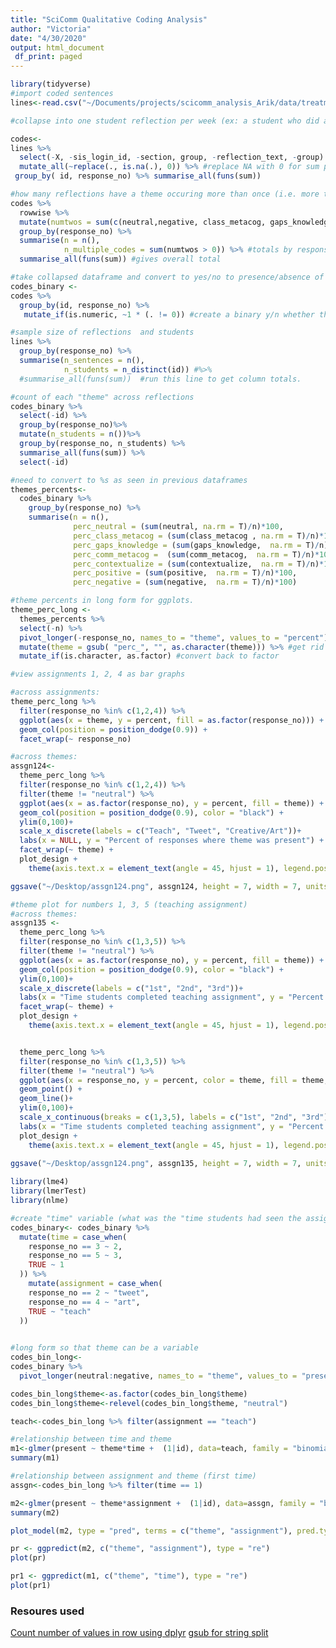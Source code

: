 ```yaml
---
title: "SciComm Qualitative Coding Analysis"
author: "Victoria"
date: "4/30/2020"
output: html_document
 df_print: paged
---
```

```r
library(tidyverse)
#import coded sentences
lines<-read.csv("~/Documents/projects/scicomm_analysis_Arik/data/treatment_reflections_sentences_coded.csv",na.strings=c("","NA"))
```

```r
#collapse into one student reflection per week (ex: a student who did all 5 should have 5 lines in df total)

codes<-
lines %>%
  select(-X, -sis_login_id, -section, group, -reflection_text, -group) %>%
  mutate_all(~replace(., is.na(.), 0)) %>% #replace NA with 0 for sum purposes
 group_by( id, response_no) %>% summarise_all(funs(sum)) 

#how many reflections have a theme occuring more than once (i.e. more than one sentence had a theme)?
codes %>%
  rowwise %>%
  mutate(numtwos = sum(c(neutral,negative, class_metacog, gaps_knowledge, comm_metacog, contextualize, positive, negative) > 1)) %>% #for theme columns, count how many have counts > 1
  group_by(response_no) %>%
  summarise(n = n(), 
            n_multiple_codes = sum(numtwos > 0)) %>% #totals by response
  summarise_all(funs(sum)) #gives overall total

```

```r
#take collapsed dataframe and convert to yes/no to presence/absence of each theme 
codes_binary <-
codes %>%
  group_by(id, response_no) %>%
   mutate_if(is.numeric, ~1 * (. != 0)) #create a binary y/n whether they expressed that theme 
```

```r
#sample size of reflections  and students 
lines %>%
  group_by(response_no) %>%
  summarise(n_sentences = n(), 
            n_students = n_distinct(id)) #%>%
  #summarise_all(funs(sum))  #run this line to get column totals. 
```

```r
#count of each "theme" across reflections 
codes_binary %>%
  select(-id) %>%
  group_by(response_no)%>%
  mutate(n_students = n())%>%
  group_by(response_no, n_students) %>%
  summarise_all(funs(sum)) %>%
  select(-id)

#need to convert to %s as seen in previous dataframes 
themes_percents<- 
  codes_binary %>%
    group_by(response_no) %>%
    summarise(n = n(),
              perc_neutral = (sum(neutral, na.rm = T)/n)*100, 
              perc_class_metacog = (sum(class_metacog , na.rm = T)/n)*100,
              perc_gaps_knowledge = (sum(gaps_knowledge,  na.rm = T)/n)*100, 
              perc_comm_metacog =  (sum(comm_metacog,  na.rm = T)/n)*100,
              perc_contextualize = (sum(contextualize,  na.rm = T)/n)*100, 
              perc_positive = (sum(positive,  na.rm = T)/n)*100,
              perc_negative = (sum(negative,  na.rm = T)/n)*100) 

#theme percents in long form for ggplots. 
theme_perc_long <- 
  themes_percents %>%
  select(-n) %>%
  pivot_longer(-response_no, names_to = "theme", values_to = "percent") %>%
  mutate(theme = gsub( "perc_", "", as.character(theme))) %>% #get rid of perc_ header in theme names 
  mutate_if(is.character, as.factor) #convert back to factor 
```

```r
#view assignments 1, 2, 4 as bar graphs 

#across assignments: 
theme_perc_long %>%
  filter(response_no %in% c(1,2,4)) %>%
  ggplot(aes(x = theme, y = percent, fill = as.factor(response_no))) + 
  geom_col(position = position_dodge(0.9)) + 
  facet_wrap(~ response_no)

#across themes: 
assgn124<-
  theme_perc_long %>%
  filter(response_no %in% c(1,2,4)) %>%
  filter(theme != "neutral") %>%
  ggplot(aes(x = as.factor(response_no), y = percent, fill = theme)) + 
  geom_col(position = position_dodge(0.9), color = "black") + 
  ylim(0,100)+ 
  scale_x_discrete(labels = c("Teach", "Tweet", "Creative/Art"))+ 
  labs(x = NULL, y = "Percent of responses where theme was present") + 
  facet_wrap(~ theme) + 
  plot_design + 
    theme(axis.text.x = element_text(angle = 45, hjust = 1), legend.position = "none")

ggsave("~/Desktop/assgn124.png", assgn124, height = 7, width = 7, units = "in")
```

```r
#theme plot for numbers 1, 3, 5 (teaching assignment)
#across themes: 
assgn135 <- 
  theme_perc_long %>%
  filter(response_no %in% c(1,3,5)) %>%
  filter(theme != "neutral") %>%
  ggplot(aes(x = as.factor(response_no), y = percent, fill = theme)) + 
  geom_col(position = position_dodge(0.9), color = "black") + 
  ylim(0,100)+ 
  scale_x_discrete(labels = c("1st", "2nd", "3rd"))+ 
  labs(x = "Time students completed teaching assignment", y = "Percent of responses where theme was present") + 
  facet_wrap(~ theme) + 
  plot_design + 
    theme(axis.text.x = element_text(angle = 45, hjust = 1), legend.position = "none")


  theme_perc_long %>%
  filter(response_no %in% c(1,3,5)) %>%
  filter(theme != "neutral") %>%
  ggplot(aes(x = response_no, y = percent, color = theme, fill = theme, group = theme)) + 
  geom_point() + 
  geom_line()+
  ylim(0,100)+ 
  scale_x_continuous(breaks = c(1,3,5), labels = c("1st", "2nd", "3rd"))+ 
  labs(x = "Time students completed teaching assignment", y = "Percent of responses where theme was present") + 
  plot_design + 
    theme(axis.text.x = element_text(angle = 45, hjust = 1), legend.position = "none")
  
ggsave("~/Desktop/assgn124.png", assgn135, height = 7, width = 7, units = "in")

```
```r
library(lme4)
library(lmerTest)
library(nlme)

#create "time" variable (what was the "time students had seen the assignment?)
codes_binary<- codes_binary %>%
  mutate(time = case_when(
    response_no == 3 ~ 2, 
    response_no == 5 ~ 3, 
    TRUE ~ 1
  )) %>%
    mutate(assignment = case_when(
    response_no == 2 ~ "tweet", 
    response_no == 4 ~ "art", 
    TRUE ~ "teach"
  ))
  

#long form so that theme can be a variable
codes_bin_long<-
codes_binary %>%
  pivot_longer(neutral:negative, names_to = "theme", values_to = "present") 

codes_bin_long$theme<-as.factor(codes_bin_long$theme)
codes_bin_long$theme<-relevel(codes_bin_long$theme, "neutral")

teach<-codes_bin_long %>% filter(assignment == "teach")

#relationship between time and theme
m1<-glmer(present ~ theme*time +  (1|id), data=teach, family = "binomial") 
summary(m1)

#relationship between assignment and theme (first time)
assgn<-codes_bin_long %>% filter(time == 1)

m2<-glmer(present ~ theme*assignment +  (1|id), data=assgn, family = "binomial") 
summary(m2)

plot_model(m2, type = "pred", terms = c("theme", "assignment"), pred.type = "re")

pr <- ggpredict(m2, c("theme", "assignment"), type = "re")
plot(pr)

pr1 <- ggpredict(m1, c("theme", "time"), type = "re")
plot(pr1)
```


### Resoures used
[Count number of values in row using dplyr](https://stackoverflow.com/questions/37731987/count-number-of-values-in-row-using-dplyr)
[gsub for string split](https://stackoverflow.com/questions/14718203/removing-particular-character-in-a-column-in-r)




